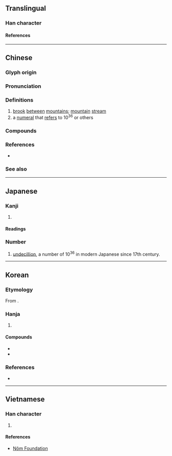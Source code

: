 {{also|涧}}
{{character info}}
==Translingual==

===Han character===
{{Han char|rn=85|rad=水|as=12|sn=15|four=37120|canj=EANA|ids=⿰氵間}}

====References====
{{Han ref|kx=0652.321|dj=1060.030|hdz=80024.140|uh=6F97}}

----

==Chinese==
{{zh-forms|s=涧|alt=㵎}}

===Glyph origin===
{{Han etym}}

===Pronunciation===
{{zh-pron
|m=jiàn
|m-s=
|c=gaan2,gaan3
|c-t=
|g=
|h=pfs=
|j=
|mb=
|md=
|mn=kàn
|mn-t=
|w=
|x=
|mc=y
|oc=y
|cat=n,num
}}

===Definitions===
{{zh-hanzi}}

# [[brook]] [[between]] [[mountain]]s; [[mountain]] [[stream]]
# a [[numeral]] that [[refer]]s to 10<sup>36</sup> or others

===Compounds===
{{zh-der|山澗|林慚澗愧|桑澗|深澗|清澗|溝澗|溪澗|澗口|澗壑|澗池|澗溝|西澗|餐松飲澗}}

===References===
* {{R:yue:Hanzi}}

===See also===
{{zh-numerals-10^4}}

{{cln|zh|numeral symbols|numerals}}

----

==Japanese==

===Kanji===
{{ja-kanji|grade=|rs=水12}}

# {{rfdef|ja|sort=水12}}

====Readings====
{{ja-readings
|goon=けん
|kanon=かん
|kun=たに-, たにみず-
|nanori=ま
}}

===Number===
{{ja-pos|numeral symbol|かん}}

# [[undecillion]], a number of 10<sup>36</sup> in modern Japanese since 17th century.

----

==Korean==

===Etymology===
From {{der|ko|ltc|-}} {{ltc-l|澗|id=1}}. {{hanja-hunmong|간|kan|地理#상04B}}

===Hanja===
{{ko-hanja-search}}
{{ko-hanja|[[산골]] [[물]]|간}}

# {{hanja form of|간|[[mountain]] [[stream]]}}

====Compounds====
{{der-top|Compounds}}
* {{ko-l|계간|溪澗}}
* {{ko-l|벽간|碧澗}}
{{der-bottom}}

===References===
* {{R:hanjadoc|6415}}

----

==Vietnamese==

===Han character===
{{vi-readings|rs=水12|reading=giản}}

# {{rfdef|vi|sort=水12}}

====References====
* [http://nomfoundation.org/common/nom_details.php?codepoint=6f97&img=1 Nôm Foundation]

{{cln|vi|Han tu}}
